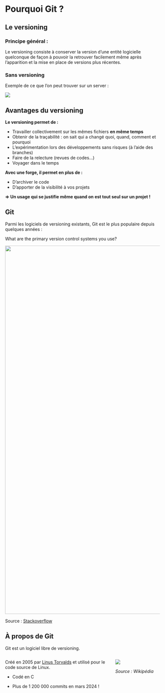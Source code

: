 # Pourquoi Git ? {.backgroundTitre}

## Le versioning

### Principe général :

Le versioning consiste à conserver la version d'une entité logicielle quelconque 
de façon à pouvoir la retrouver facilement même après l'apparition et la mise 
en place de versions plus récentes.

### Sans versioning

Exemple de ce que l'on peut trouver sur un server :  

![](img/cerise_sans_versionning.png)

## Avantages du versioning

**Le versioning permet de :**  

- Travailler collectivement sur les mêmes fichiers **en même temps**  
- Obtenir de la traçabilité : on sait qui a changé quoi, quand, comment et pourquoi
- L'expérimentation lors des développements sans risques (à l'aide des branches)
- Faire de la relecture (revues de codes...)
- Voyager dans le temps

**Avec une forge, il permet en plus de :**  

- D'archiver le code  
- D'apporter de la visibilité à vos projets  

**=> Un usage qui se justifie même quand on est tout seul sur un projet !** 

## Git

Parmi les logiciels de versioning existants, Git est le plus populaire depuis quelques années :


[What are the primary version control systems you use?]{.bolder}

![](img/git_popularity.png){width=1200}

Source : [Stackoverflow](https://survey.stackoverflow.co/2022/#version-control-version-control-system)

## À propos de Git

Git est un logiciel libre de versioning.

:::: {.columns}

::: {.column width="70%"}

Créé en 2005 par [Linus Torvalds](https://fr.wikipedia.org/wiki/Linus_Torvalds) et utilisé pour le code source de Linux.  

- Codé en C  

- Plus de 1 200 000 commits en mars 2024 !

:::

::: {.column width="30%"}

![](img/Linus_Torvalds.jpg)

*Source : Wikipédia*
:::

::::
